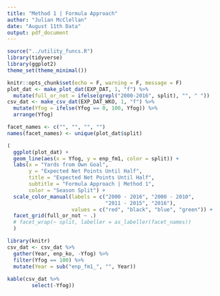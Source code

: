 ```yaml
---
title: "Method 1 | Formula Approach"
author: "Julian McClellan"
date: "August 11th Data"
output: pdf_document
---
```


```r
source("../utility_funcs.R")
library(tidyverse)
library(ggplot2)
theme_set(theme_minimal())

knitr::opts_chunk$set(echo = F, warning = F, message = F)
plot_dat <- make_plot_dat(EXP_DAT, 1, "f") %>%
  mutate(full_or_not = ifelse(grepl("2000-2016", split), "", " "))
csv_dat <- make_csv_dat(EXP_DAT_WKO, 1, "f") %>%
  mutate(Yfog = ifelse(Yfog == 0, 100, Yfog)) %>%
  arrange(Yfog)

facet_names <- c("", "", "", "")
names(facet_names) <- unique(plot_dat$split)

(
  ggplot(plot_dat) +
  geom_line(aes(x = Yfog, y = enp_fm1, color = split)) +
  labs(x = "Yards from Own Goal",
       y = "Expected Net Points Until Half",
       title = "Expected Net Points Until Half",
       subtitle = "Formula Approach | Method 1",
       color = "Season Split") +
  scale_color_manual(labels = c("2000 - 2016", "2000 - 2010",
                                "2011 - 2015", "2016"),
                     values = c("red", "black", "blue", "green")) +
  facet_grid(full_or_not ~ .)
  # facet_wrap(~ split, labeller = as_labeller(facet_names))
  )

library(knitr)
csv_dat <- csv_dat %>%
  gather(Year, enp_ko, -Yfog) %>%
  filter(Yfog == 100) %>%
  mutate(Year = sub("enp_fm1_", "", Year))
  
kable(csv_dat %>%
        select(-Yfog))
```